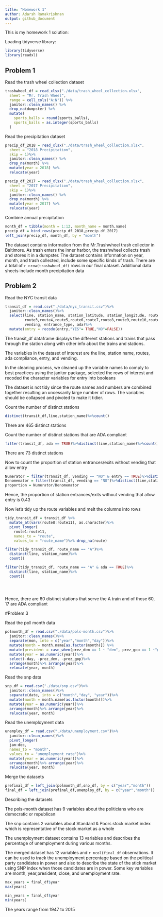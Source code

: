 ```yaml
---
title: "Homework 1"
author: Adarsh Ramakrishnan
output: github_document
---
```


This is my homework 1 solution:


Loading tidyverse library:

```r
library(tidyverse)
library(readxl)
```


## Problem 1

Read the trash wheel collection dataset

```r
trashwheel_df = read_xlsx("./data/trash_wheel_collection.xlsx", 
  sheet = "Mr. Trash Wheel",
  range = cell_cols("A:N")) %>%
  janitor::clean_names() %>%
  drop_na(dumpster) %>%
  mutate(
    sports_balls = round(sports_balls), 
    sports_balls = as.integer(sports_balls)
  )
```


Read the precipitation dataset

```r
precip_df_2018 = read_xlsx("./data/trash_wheel_collection.xlsx", 
  sheet = "2018 Precipitation",
  skip = 1)%>%
  janitor::clean_names() %>%
  drop_na(month) %>%
  mutate(year = 2018) %>%
  relocate(year)

precip_df_2017 = read_xlsx("./data/trash_wheel_collection.xlsx", 
  sheet = "2017 Precipitation",
  skip = 1)%>%
  janitor::clean_names() %>%
  drop_na(month) %>%
  mutate(year = 2017) %>%
  relocate(year)
```

Combine annual precipitation

```r
month_df = tibble(month = 1:12, month_name = month.name)
precip_df = bind_rows(precip_df_2018,precip_df_2017) 
left_join(precip_df, month_df, by = "month")


```

The dataset contains information from the Mr.Trashwheel trash collector in Baltimore. As trash enters the inner harbor, the trashwheel collects trash and stores it in a dumpster. The dataset contains information on year, month, and trash collected, include some specific kinds of trash. There are a total of `r nrow(trashwheel_df)`  rows in our final dataset. Additional data sheets include month precipitation data


## Problem 2

Read the NYC transit data

```r
transit_df = read.csv("./data/nyc_transit.csv")%>%
  janitor::clean_names()%>%
  select(line, station_name, station_latitude, station_longitude, route1,route2,
         route3,route4,route5,route6,route7,route8,route9,route10,route11, entry,
         vending, entrance_type, ada)%>%
  mutate(entry = recode(entry,"YES"= TRUE,"NO"=FALSE))
```

The transit_df dataframe displays the different stations and trains that pass through the station along with other info about the trains and stations. 

The variables in the dataset of interest are the line, station name, routes, ada compliance, entry, and vending.

In the cleaning process, we cleaned up the variable names to comply to best practices using the janitor package, selected the rows of interest and recoded the character variables for entry into booleans

The dataset is not tidy since the route names and numbers are combined together resulting an uncessarily large number of rows. The variables should be collapsed and pivoted to make it tidier. 


Count the number of distinct stations

```r

distinct(transit_df,line,station_name)%>%count()
```
There are 465 distinct stations

Count the number of distinct stations that are ADA compliant

```r
filter(transit_df, ada == TRUE)%>%distinct(line,station_name)%>%count()
```
There are 73 distinct stations

Now to count the proportion of station entrances/exits without vending that allow entry

```r

Numerator = filter(transit_df, vending == "NO" & entry == TRUE)%>%distinct(line,station_name)%>%count()
Denomenator = filter(transit_df, vending == "NO")%>%distinct(line,station_name)%>%count()
proportion = Numerator/Denomenator
```

Hence, the proportion of station entrances/exits without vending that allow entry is 0.43


Now let's tidy up the route variables and melt the columns into rows
```r
tidy_transit_df = transit_df %>% 
  mutate_at(vars(route8:route11), as.character)%>%
  pivot_longer(
    route1:route11,
    names_to = "route",
    values_to = "route_name")%>% drop_na(route)

filter(tidy_transit_df, route_name == "A")%>%
  distinct(line, station_name)%>%
  count()

filter(tidy_transit_df, route_name == "A" & ada == TRUE)%>%
  distinct(line, station_name)%>%
  count()

    
  
```
Hence, there are 60 distinct stations that serve the A train and of those 60, 17 are ADA compliant

#Problem 3

Read the poll month data

```r


polmonth_df = read.csv("./data/pols-month.csv")%>%
  janitor::clean_names()%>%
  separate(mon, into = c("year","month","day"))%>%
  mutate(month = month.name[as.factor(month)]) %>%
  mutate(president = case_when(prez_dem == 1 ~ "dem", prez_gop == 1 ~"gop"))%>%
  mutate(year = as.numeric(year))%>%
  select(-day, -prez_dem, -prez_gop)%>%
  arrange(month)%>% arrange(year)%>%
  relocate(year, month)


```

Read the snp data

```r
snp_df = read.csv("./data/snp.csv")%>%
  janitor::clean_names()%>%
  separate(date, into = c("month","day", "year"))%>%
  mutate(month = month.name[as.factor(month)])%>%
  mutate(year = as.numeric(year))%>%
  arrange(month)%>% arrange(year)%>%
  relocate(year, month)
```

Read the unemployment data

```r
unemploy_df = read.csv("./data/unemployment.csv")%>%
  janitor::clean_names()%>%
  pivot_longer(
  jan:dec,
  names_to = "month",
  values_to = "unemployment rate")%>%
  mutate(year = as.numeric(year))%>%
  arrange(month)%>% arrange(year)%>%
  relocate(year, month)
```

Merge the datasets 

```r
prefinal_df = left_join(polmonth_df,snp_df, by = c("year","month"))
final_df = left_join(prefinal_df,unemploy_df, by = c("year","month"))
```

Describing the datasets

The pols-month dataset has 9 variables about the politicians who are democratic or republican

The snp contains 2 variables about Standard & Poors stock market index which is representative of the stock market as a whole

The unemployment dataset contains 13 variables and describes the percentage of unemployment during various months.

The merged dataset has 12 variables and `r ncol(final_df` observations. It can be used to track the unemployment percentage based on the political party candidates in power and also to describe the state of the stick market using SNP index when those candidates are in power. Some key variables are month, year,president, close, and unemployment rate.


```r
max_years = final_df$year
max(years)

min_years = final_df$year
min(years)
```

The years range from 1947 to 2015